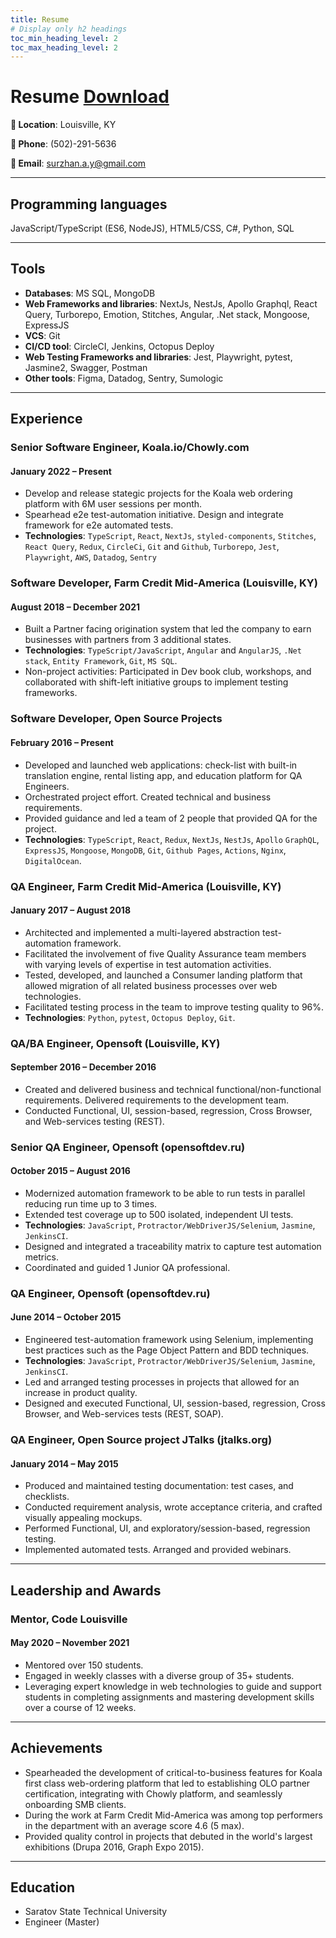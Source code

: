```yaml
---
title: Resume
# Display only h2 headings
toc_min_heading_level: 2
toc_max_heading_level: 2
---
```


# Resume <a href="./resume.pdf" className="button button--outline button--info margin-left--md" download="Andrei_Surzhan_Resume.pdf"  target="_blank">Download</a>



**📍 Location**: Louisville, KY

**📱 Phone**: (502)-291-5636

**📧 Email**: surzhan.a.y@gmail.com

----

## Programming languages
JavaScript/TypeScript (ES6, NodeJS), HTML5/CSS, C#, Python, SQL

----

## Tools
 - **Databases**: MS SQL, MongoDB
 - **Web Frameworks and libraries**: NextJs, NestJs, Apollo Graphql, React Query, Turborepo, Emotion, Stitches, Angular, .Net stack, Mongoose, ExpressJS
 - **VCS**: Git
 - **CI/CD tool**: CircleCI, Jenkins, Octopus Deploy
 - **Web Testing Frameworks and libraries**: Jest, Playwright, pytest, Jasmine2, Swagger, Postman
 - **Other tools**: Figma, Datadog, Sentry, Sumologic

----

## Experience

### Senior Software Engineer, Koala.io/Chowly.com
#### January 2022 – Present

- Develop and release stategic projects for the Koala web ordering platform with 6M user sessions per month.
- Spearhead e2e test-automation initiative. Design and integrate framework for e2e automated tests.
- **Technologies**: `TypeScript`, `React`, `NextJs`, `styled-components`, `Stitches`, `React Query`, `Redux`, `CircleCi`, `Git` and `Github`, `Turborepo`, `Jest`, `Playwright`, `AWS`, `Datadog`, `Sentry`


### Software Developer, Farm Credit Mid-America (Louisville, KY)
#### August 2018 – December 2021

- Built a Partner facing origination system that led the company to earn businesses with partners from 3 additional states.
- **Technologies**: `TypeScript/JavaScript`, `Angular` and `AngularJS`, `.Net stack`, `Entity Framework`, `Git`, `MS SQL`.
- Non-project activities: Participated in Dev book club, workshops, and collaborated with shift-left initiative groups to implement testing frameworks.


### Software Developer, Open Source Projects
#### February 2016 – Present

- Developed and launched web applications: check-list with built-in translation engine, rental listing app, and education platform for QA Engineers.
- Orchestrated project effort. Created technical and business requirements.
- Provided guidance and led a team of 2 people that provided QA for the project.
- **Technologies**: `TypeScript`, `React`, `Redux`, `NextJs`, `NestJs`, `Apollo` `GraphQL`, `ExpressJS`, `Mongoose`, `MongoDB`, `Git`, `Github Pages`, `Actions`, `Nginx`, `DigitalOcean`.


### QA Engineer, Farm Credit Mid-America (Louisville, KY)
#### January 2017 – August 2018

- Architected and implemented a multi-layered abstraction test-automation framework.
- Facilitated the involvement of five Quality Assurance team members with varying levels of expertise in test automation activities.
- Tested, developed, and launched a Consumer landing platform that allowed migration of all related business processes over web technologies.
- Facilitated testing process in the team to improve testing quality to 96%.
- **Technologies**: `Python`, `pytest`, `Octopus Deploy`, `Git`.


### QA/BA Engineer, Opensoft (Louisville, KY)
#### September 2016 – December 2016

- Created and delivered business and technical functional/non-functional requirements. Delivered requirements to the development team.
- Conducted Functional, UI, session-based, regression, Cross Browser, and Web-services testing (REST).


### Senior QA Engineer, Opensoft (opensoftdev.ru)
#### October 2015 – August 2016

- Modernized automation framework to be able to run tests in parallel reducing run time up to 3 times.
- Extended test coverage up to 500 isolated, independent UI tests.
- **Technologies**: `JavaScript`, `Protractor/WebDriverJS/Selenium`, `Jasmine`, `JenkinsCI`.
- Designed and integrated a traceability matrix to capture test automation metrics.
- Coordinated and guided 1 Junior QA professional.



### QA Engineer, Opensoft (opensoftdev.ru)
#### June 2014 – October 2015

- Engineered test-automation framework using Selenium, implementing best practices such as the Page Object Pattern and BDD techniques.
- **Technologies**: `JavaScript`, `Protractor/WebDriverJS/Selenium`, `Jasmine`, `JenkinsCI`.
- Led and arranged testing processes in projects that allowed for an increase in product quality.
- Designed and executed Functional, UI, session-based, regression, Cross Browser, and Web-services tests (REST, SOAP).


### QA Engineer, Open Source project JTalks (jtalks.org)
#### January 2014 – May 2015

- Produced and maintained testing documentation: test cases, and checklists.
- Conducted requirement analysis, wrote acceptance criteria, and crafted visually appealing mockups.
- Performed Functional, UI, and exploratory/session-based, regression testing.
- Implemented automated tests. Arranged and provided webinars.

----

## Leadership and Awards

### Mentor, Code Louisville
#### May 2020 – November 2021

- Mentored over 150 students.
- Engaged in weekly classes with a diverse group of 35+ students.
- Leveraging expert knowledge in web technologies to guide and support students in completing assignments and mastering development skills over a course of 12 weeks.

----

## Achievements

- Spearheaded the development of critical-to-business features for Koala first class web-ordering platform that led to establishing OLO partner certification, integrating with Chowly platform, and seamlessly onboarding SMB clients.
- During the work at Farm Credit Mid-America was among top performers in the department with an average score 4.6 (5 max).
- Provided quality control in projects that debuted in the world's largest exhibitions (Drupa 2016, Graph Expo 2015).

----

## Education

- Saratov State Technical University
- Engineer (Master)